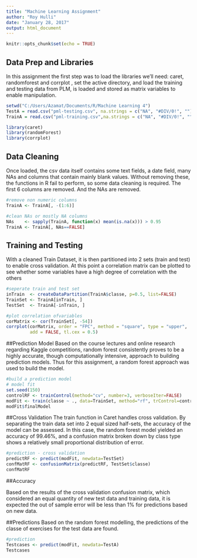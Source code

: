 ---
title: "Machine Learning Assignment"
author: "Roy Hulli"
date: "January 28, 2017"
output: html_document
---

```{r setup, include=FALSE}
knitr::opts_chunk$set(echo = TRUE)
```

## Data Prep and Libraries

In this assignment the first step was to load the libraries we’ll need: caret, randomforest and corrplot , set the active directory, and load the training and testing data from PLM, is loaded and stored as matrix variables to enable manipulation.

```{r}

setwd("C:/Users/Azamat/Documents/R/Machine Learning 4")
TestA = read.csv("pml-testing.csv", na.strings = c("NA", "#DIV/0!", ""))
TrainA = read.csv("pml-training.csv",na.strings = c("NA", "#DIV/0!", ""))

library(caret)
library(randomForest)
library(corrplot)
```

## Data Cleaning
Once loaded, the csv data itself contains some text fields, a date field, many NAs and columns that contain mainly blank values. Without removing these, the functions in R fail to perform, so some data cleaning is required. The first 6 columns  are removed. And the NAs are removed.


```{r}
#remove non numeric columns 
TrainA <- TrainA[, -(1:6)]

#clean NAs or mostly NA columns
NAs    <- sapply(TrainA, function(x) mean(is.na(x))) > 0.95
TrainA <- TrainA[, NAs==FALSE]

```

## Training and Testing
With a cleaned Train Dataset, it is then partitioned into 2 sets (train and test) to enable cross validation. At this point a correlation matrix can be plotted to see whether some variables have a high degree of correlation with the others

```{r}
#seperate train and test set
inTrain  <- createDataPartition(TrainA$classe, p=0.5, list=FALSE)
TrainSet <- TrainA[inTrain, ]
TestSet  <- TrainA[-inTrain, ]

#plot correlation ofvariables
corMatrix <- cor(TrainSet[, -54])
corrplot(corMatrix, order = "FPC", method = "square", type = "upper",
         add = FALSE, tl.cex = 0.5)

```

##Prediction Model
Based on the course lectures and online research regarding Kaggle competitions, random forest consistently proves to be a highly accurate, though computationally intensive, approach to building prediction models. Thus for this assignment, a random forest approach was used to build the model. 

```{r}
#build a prediction model
# model fit
set.seed(150)
controlRF <- trainControl(method="cv", number=3, verboseIter=FALSE)
modFit <- train(classe ~ ., data=TrainSet, method="rf", trControl=controlRF, prox = TRUE)
modFit$finalModel


```

##Cross Validation
The train function in Caret handles cross validation. By separating the train data set into 2 equal sized half-sets, the accuracy of the model can be assessed. In this case, the random forest model yielded an accuracy of 99.46%, and a confusion matrix broken down by class type shows a relatively small proportional distribution of error.
```{r}
#prediction - cross validation
predictRF <- predict(modFit, newdata=TestSet)
confMatRF <- confusionMatrix(predictRF, TestSet$classe)
confMatRF

```

##Accuracy

Based on the results of the cross validation confusion matrix, which considered an equal quantity of new test data and training data, it is expected the out of sample error will be less than 1% for predictions based on new data. 



##Predictions
Based on the random forest modelling, the predictions of the classe of exercises for the test data are found.

```{r}
#prediction
Testcases <- predict(modFit, newdata=TestA)
Testcases
```

